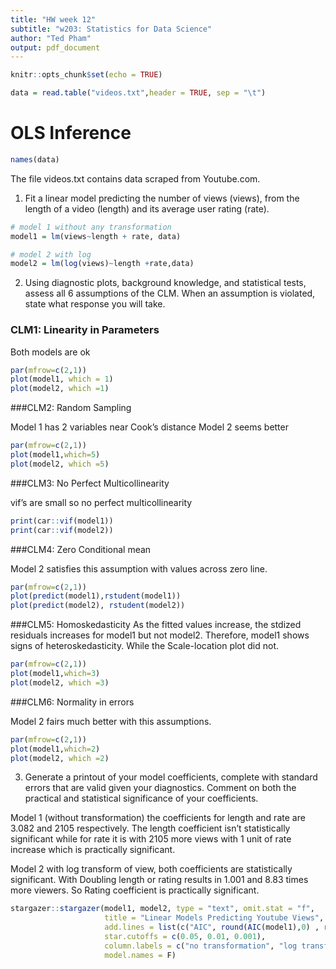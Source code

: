 ```yaml
---
title: "HW week 12"
subtitle: "w203: Statistics for Data Science"
author: "Ted Pham"
output: pdf_document
---
```


```r
knitr::opts_chunk$set(echo = TRUE)
```

```r
data = read.table("videos.txt",header = TRUE, sep = "\t")
```
# OLS Inference

```r
names(data)
```
The file videos.txt contains data scraped from Youtube.com.

1. Fit a linear model predicting the number of views (views), from the length of a video (length) and its average user rating (rate).
```r
# model 1 without any transformation
model1 = lm(views~length + rate, data)

# model 2 with log
model2 = lm(log(views)~length +rate,data)
```

2. Using diagnostic plots, background knowledge, and statistical tests, assess all 6 assumptions of the CLM.  When an assumption is violated, state what response you will take.

### CLM1: Linearity in Parameters

Both models are ok
```r
par(mfrow=c(2,1))
plot(model1, which = 1)
plot(model2, which =1)
```

###CLM2: Random Sampling

Model 1 has 2 variables near Cook's distance
Model 2 seems better
```r
par(mfrow=c(2,1))
plot(model1,which=5)
plot(model2, which =5)
```


###CLM3: No Perfect Multicollinearity

vif's are small so no perfect multicollinearity
```r
print(car::vif(model1))
print(car::vif(model2))
```

###CLM4: Zero Conditional mean

Model 2 satisfies this assumption with values across zero line.
```r
par(mfrow=c(2,1))
plot(predict(model1),rstudent(model1))
plot(predict(model2), rstudent(model2))
```

###CLM5: Homoskedasticity
As the fitted values increase, the stdized residuals increases for model1 but not model2.
Therefore, model1 shows signs of heteroskedasticity. While the Scale-location plot did not.

```r
par(mfrow=c(2,1))
plot(model1,which=3)
plot(model2, which =3)
```

###CLM6: Normality in errors

Model 2 fairs much better with this assumptions.

```r
par(mfrow=c(2,1))
plot(model1,which=2)
plot(model2, which =2)
```
3. Generate a printout of your model coefficients, complete with standard errors that are valid given your diagnostics.  Comment on both the practical and statistical significance of your coefficients.

Model 1 (without transformation) the coefficients for length and rate are 3.082 and 2105 respectively. The length coefficient isn't statistically significant while for rate it is with 2105 more views with 1 unit of rate increase which is practically significant.

Model 2 with log transform of view, both coefficients are statistically significant. With Doubling length or rating results in 1.001 and 8.83 times more viewers. So Rating coefficient is practically significant.
```r
stargazer::stargazer(model1, model2, type = "text", omit.stat = "f",
                     title = "Linear Models Predicting Youtube Views",
                     add.lines = list(c("AIC", round(AIC(model1),0) , round(AIC(model2),0))),
                     star.cutoffs = c(0.05, 0.01, 0.001),
                     column.labels = c("no transformation", "log transformed"),
                     model.names = F)
```